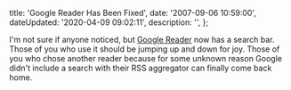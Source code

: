 

  title: 'Google Reader Has Been Fixed',
  date: '2007-09-06 10:59:00',
  dateUpdated: '2020-04-09 09:02:11',
  description: '',
};

I'm not sure if anyone noticed, but [Google Reader](http://google.com/reader) now has a search bar. Those of you who use it should be jumping up and down for joy. Those of you who chose another reader because for some unknown reason Google didn't include a search with their RSS aggregator can finally come back home.
